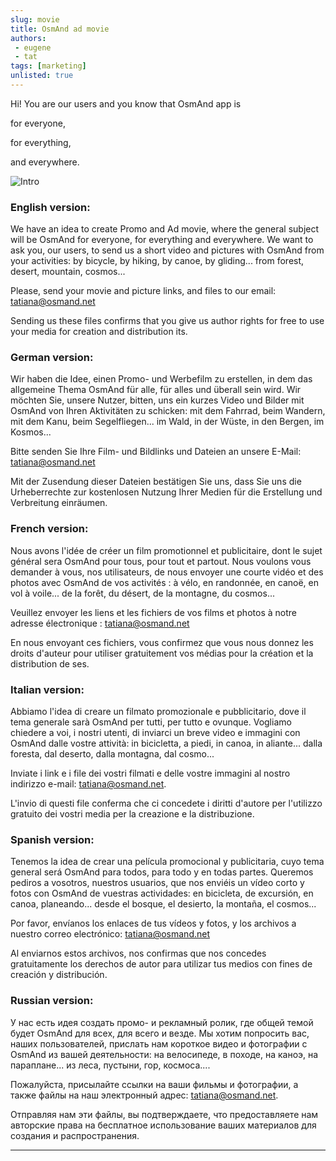 ```yaml
---
slug: movie
title: OsmAnd ad movie
authors: 
 - eugene
 - tat
tags: [marketing]
unlisted: true
---
```




Hi! You are our users and you know that OsmAnd app is 

for everyone, 

for everything, 

and everywhere.

<!-- truncate -->

![Intro](./movie.png)

### English version: 
We have an idea to create Promo and Ad movie, where the general subject will be OsmAnd for everyone, for everything and everywhere. 
We want to ask you, our users, to send us a short video and pictures with OsmAnd from your activities: by bicycle, by hiking, by canoe, by gliding... from forest, desert, mountain, cosmos... 

Please, send your movie and picture links, and files to our email: tatiana@osmand.net 

Sending us these files confirms that you give us author rights for free to use your media for creation and distribution its.

### German version: 

Wir haben die Idee, einen Promo- und Werbefilm zu erstellen, in dem das allgemeine Thema OsmAnd für alle, für alles und überall sein wird. 
Wir möchten Sie, unsere Nutzer, bitten, uns ein kurzes Video und Bilder mit OsmAnd von Ihren Aktivitäten zu schicken: mit dem Fahrrad, beim Wandern, mit dem Kanu, beim Segelfliegen... im Wald, in der Wüste, in den Bergen, im Kosmos... 

Bitte senden Sie Ihre Film- und Bildlinks und Dateien an unsere E-Mail: tatiana@osmand.net 

Mit der Zusendung dieser Dateien bestätigen Sie uns, dass Sie uns die Urheberrechte zur kostenlosen Nutzung Ihrer Medien für die Erstellung und Verbreitung einräumen.

### French version:

Nous avons l'idée de créer un film promotionnel et publicitaire, dont le sujet général sera OsmAnd pour tous, pour tout et partout. 
Nous voulons vous demander à vous, nos utilisateurs, de nous envoyer une courte vidéo et des photos avec OsmAnd de vos activités : à vélo, en randonnée, en canoë, en vol à voile... de la forêt, du désert, de la montagne, du cosmos... 

Veuillez envoyer les liens et les fichiers de vos films et photos à notre adresse électronique : tatiana@osmand.net 

En nous envoyant ces fichiers, vous confirmez que vous nous donnez les droits d'auteur pour utiliser gratuitement vos médias pour la création et la distribution de ses.

### Italian version:

Abbiamo l'idea di creare un filmato promozionale e pubblicitario, dove il tema generale sarà OsmAnd per tutti, per tutto e ovunque. 
Vogliamo chiedere a voi, i nostri utenti, di inviarci un breve video e immagini con OsmAnd dalle vostre attività: in bicicletta, a piedi, in canoa, in aliante... dalla foresta, dal deserto, dalla montagna, dal cosmo... 

Inviate i link e i file dei vostri filmati e delle vostre immagini al nostro indirizzo e-mail: tatiana@osmand.net. 

L'invio di questi file conferma che ci concedete i diritti d'autore per l'utilizzo gratuito dei vostri media per la creazione e la distribuzione.

### Spanish version:

Tenemos la idea de crear una película promocional y publicitaria, cuyo tema general será OsmAnd para todos, para todo y en todas partes. 
Queremos pediros a vosotros, nuestros usuarios, que nos enviéis un vídeo corto y fotos con OsmAnd de vuestras actividades: en bicicleta, de excursión, en canoa, planeando... desde el bosque, el desierto, la montaña, el cosmos... 

Por favor, envíanos los enlaces de tus vídeos y fotos, y los archivos a nuestro correo electrónico: tatiana@osmand.net 

Al enviarnos estos archivos, nos confirmas que nos concedes gratuitamente los derechos de autor para utilizar tus medios con fines de creación y distribución.

### Russian version:

У нас есть идея создать промо- и рекламный ролик, где общей темой будет OsmAnd для всех, для всего и везде. 
Мы хотим попросить вас, наших пользователей, прислать нам короткое видео и фотографии с OsmAnd из вашей деятельности: на велосипеде, в походе, на каноэ, на параплане... из леса, пустыни, гор, космоса.... 

Пожалуйста, присылайте ссылки на ваши фильмы и фотографии, а также файлы на наш электронный адрес: tatiana@osmand.net. 

Отправляя нам эти файлы, вы подтверждаете, что предоставляете нам авторские права на бесплатное использование ваших материалов для создания и распространения.


_________________________________________________

<LinksSocial/>
<LinksTelegram/>
<AppleStore/>
<AndroidStore/>